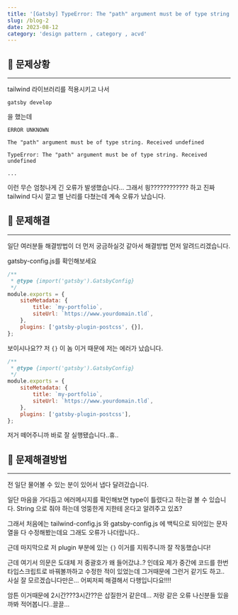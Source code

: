 ```yaml
---
title: '[Gatsby] TypeError: The "path" argument must be of type string. Received undefined 오류'
slug: /blog-2
date: 2023-08-12
category: 'design pattern , category , acvd'
---
```


## 📍 문제상황

---

tailwind 라이브러리를 적용시키고 나서

`gatsby develop`

을 했는데

```shell
ERROR UNKNOWN

The "path" argument must be of type string. Received undefined

TypeError: The "path" argument must be of type string. Received undefined

...

```

이런 무슨 엄청나게 긴 오류가 발생했습니다...
그래서 읭???????????? 하고 진짜 tailwind 다시 깔고 별 난리를 다쳤는데 계속 오류가 났습니다.

## 📍 문제해결

---

일단 여러분들 해결방법이 더 먼저 궁금하실것 같아서 해결방법 먼저 알려드리겠습니다.

gatsby-config.js를 확인해보세요

```js
/**
 * @type {import('gatsby').GatsbyConfig}
 */
module.exports = {
    siteMetadata: {
        title: `my-portfolio`,
        siteUrl: `https://www.yourdomain.tld`,
    },
    plugins: ['gatsby-plugin-postcss', {}],
};
```

보이시나요?? 저 `{}` 이 놈 이거 때문에 저는 에러가 났습니다.

```js
/**
 * @type {import('gatsby').GatsbyConfig}
 */
module.exports = {
    siteMetadata: {
        title: `my-portfolio`,
        siteUrl: `https://www.yourdomain.tld`,
    },
    plugins: ['gatsby-plugin-postcss'],
};
```

저거 떼어주니까 바로 잘 실행됐습니다..휴..

## 📍 문제해결방법

---

전 일단 물어볼 수 있는 분이 있어서 냅다 달려갔습니다.

일단 마음을 가다듬고 에러메시지를 확인해보면
type이 틀렸다고 하는걸 볼 수 있습니다. String 으로 줘야 하는데 엉뚱한게 지한테 온다고 알려주고 있죠?

그래서 처음에는 tailwind-config.js 와 gatsby-config.js 에 백틱으로 되어있는 문자열을 다 수정해봤는데요 그래도 오류가 나더랍니다..

근데 마지막으로 저 plugin 부분에 있는 `{}` 이거를 지워주니까 잘 작동했습니다!

근데 여기서 의문은 도대체 저 중괄호가 왜 들어갔냐..?
인데요 제가 중간에 코드를 한번 타입스크립트로 바꿔볼까하고 수정한 적이 있었는데 그거때문에 그런거 같기도 하고.. 사실 잘 모르겠습니다만은... 어찌저찌 해결해서 다행입니다요!!!!

암튼 이거때문에 2시간???3시간??은 삽질한거 같은데... 저랑 같은 오류 나신분들 있을까봐 적어봅니다..끌끌...
